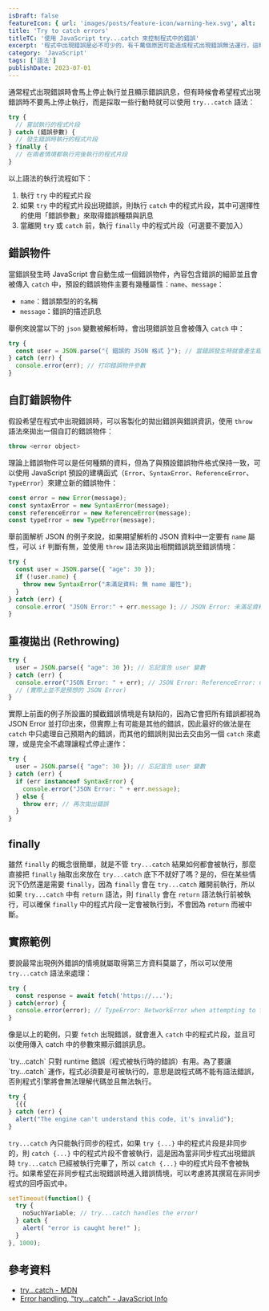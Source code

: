 ```yaml
---
isDraft: false
featureIcon: { url: 'images/posts/feature-icon/warning-hex.svg', alt: '六角形外框中間有驚嘆號的符號' }
title: 'Try to catch errors'
titleTC: '使用 JavaScript try...catch 來控制程式中的錯誤'
excerpt: '程式中出現錯誤是必不可少的，有千萬個原因可能造成程式出現錯誤無法運行，這時候就可以使用 tray...catch 語法來處理錯誤情境。'
category: 'JavaScript'
tags: ['語法']
publishDate: 2023-07-01
---
```


通常程式出現錯誤時會馬上停止執行並且顯示錯誤訊息，但有時候會希望程式出現錯誤時不要馬上停止執行，而是採取一些行動時就可以使用 `try...catch` 語法：

```js
try {
  // 嘗試執行的程式片段
} catch (錯誤參數) {
  // 發生錯誤時執行的程式片段
} finally {
  // 在兩者情境都執行完後執行的程式片段
}
```

以上語法的執行流程如下：

1. 執行 `try` 中的程式片段
2. 如果 `try` 中的程式片段出現錯誤，則執行 `catch` 中的程式片段，其中可選擇性的使用「錯誤參數」來取得錯誤種類與訊息
3. 當離開 `try` 或 `catch` 前，執行 `finally` 中的程式片段（可選要不要加入）

## 錯誤物件

當錯誤發生時 JavaScript 會自動生成一個錯誤物件，內容包含錯誤的細節並且會被傳入 `catch` 中，預設的錯誤物件主要有幾種屬性：`name`、`message`：

* `name`：錯誤類型的的名稱
* `message`：錯誤的描述訊息

舉例來說當以下的 `json` 變數被解析時，會出現錯誤並且會被傳入 `catch` 中：

```js
try {
  const user = JSON.parse("{ 錯誤的 JSON 格式 }"); // 當錯誤發生時就會產生錯誤物件並帶入 catch 中
} catch (err) {
  console.error(err); // 打印錯誤物件參數
}
```

## 自訂錯誤物件

假設希望在程式中出現錯誤時，可以客製化的拋出錯誤與錯誤資訊，使用 `throw` 語法來拋出一個自訂的錯誤物件：

```js
throw <error object>
```

理論上錯誤物件可以是任何種類的資料，但為了與預設錯誤物件格式保持一致，可以使用 JavaScript 預設的建構函式（`Error`、`SyntaxError`、`ReferenceError`、`TypeError`）來建立新的錯誤物件：

```js
const error = new Error(message);
const syntaxError = new SyntaxError(message);
const referenceError = new ReferenceError(message);
const typeError = new TypeError(message);
```

舉前面解析 JSON 的例子來說，如果期望解析的 JSON 資料中一定要有 `name` 屬性，可以 `if` 判斷有無，並使用 `throw` 語法來拋出相關錯誤跳至錯誤情境：

```js
try {
  const user = JSON.parse({ "age": 30 });
  if (!user.name) {
    throw new SyntaxError("未滿足資料: 無 name 屬性");
  }
} catch (err) {
  console.error( "JSON Error:" + err.message ); // JSON Error: 未滿足資料: 無 name 屬性
}
```

## 重複拋出 (Rethrowing)

```js
try {
  user = JSON.parse({ "age": 30 }); // 忘記宣告 user 變數
} catch (err) {
  console.error("JSON Error: " + err); // JSON Error: ReferenceError: user is not defined
  // (實際上並不是預想的 JSON Error)
}
```

實際上前面的例子所設置的攔截錯誤情境是有缺陷的，因為它會把所有錯誤都視為 JSON Error 並打印出來，但實際上有可能是其他的錯誤，因此最好的做法是在 `catch` 中只處理自己預期內的錯誤，而其他的錯誤則拋出去交由另一個 `catch` 來處理，或是完全不處理讓程式停止運作：


```js
try {
  user = JSON.parse({ "age": 30 }); // 忘記宣告 user 變數
} catch (err) {
  if (err instanceof SyntaxError) {
    console.error("JSON Error: " + err.message);
  } else {
    throw err; // 再次拋出錯誤
  }
}
```

## finally

雖然 `finally` 的概念很簡單，就是不管 `try...catch` 結果如何都會被執行，那麼直接把 `finally` 抽取出來放在 `try...catch` 底下不就好了嗎？是的，但在某些情況下仍然還是需要 `finally`，因為 `finally` 會在 `try...catch` 離開前執行，所以如果 `try...catch` 中有 `return` 語法，則 `finally` 會在 `return` 語法執行前被執行，可以確保 `finally` 中的程式片段一定會被執行到，不會因為 `return` 而被中斷。

## 實際範例

要說最常出現例外錯誤的情境就屬取得第三方資料莫屬了，所以可以使用 `try...catch` 語法來處理：

```js
try {
  const response = await fetch('https://...');
} catch(error) {
  console.error(error); // TypeError: NetworkError when attempting to fetch resource.
}
```

像是以上的範例，只要 `fetch` 出現錯誤，就會進入 `catch` 中的程式片段，並且可以使用傳入 catch 中的參數來顯示錯誤訊息。




<Info type="warning">
`try...catch` 只對 runtime 錯誤（程式被執行時的錯誤）有用。為了要讓 `try...catch` 運作，程式必須要是可被執行的，意思是說程式碼不能有語法錯誤，否則程式引擎將會無法理解代碼並且無法執行。

```js
try {
  {{{
} catch (err) {
  alert("The engine can't understand this code, it's invalid");
}
```
</Info>

<Info type="warning">

`try...catch` 內只能執行同步的程式，如果 `try {...}` 中的程式片段是非同步的，則 `catch {...}` 中的程式片段不會被執行，這是因為當非同步程式出現錯誤時 `try...catch` 已經被執行完畢了，所以 `catch {...}` 中的程式片段不會被執行。如果希望在非同步程式出現錯誤時進入錯誤情境，可以考慮將其撰寫在非同步程式的回呼函式中。

```js
setTimeout(function() {
  try {
    noSuchVariable; // try...catch handles the error!
  } catch {
    alert( "error is caught here!" );
  }
}, 1000);
```
</Info>

## 參考資料
- [try...catch - MDN](https://developer.mozilla.org/en-US/docs/Web/JavaScript/Reference/Statements/try...catch)
- [Error handling, "try...catch" - JavaScript Info](https://javascript.info/try-catch)